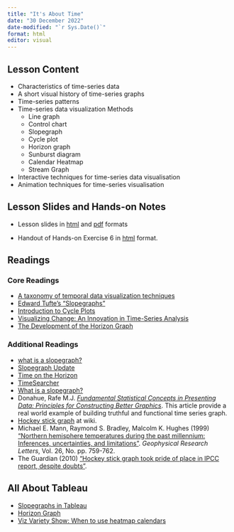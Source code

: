 ```yaml
---
title: "It's About Time"
date: "30 December 2022"
date-modified: "`r Sys.Date()`"
format: html
editor: visual
---
```


## Lesson Content

-   Characteristics of time-series data
-   A short visual history of time-series graphs
-   Time-series patterns
-   Time-series data visualization Methods
    -   Line graph
    -   Control chart
    -   Slopegraph
    -   Cycle plot
    -   Horizon graph
    -   Sunburst diagram
    -   Calendar Heatmap
    -   Stream Graph
-   Interactive techniques for time-series data visualisation
-   Animation techniques for time-series visualisation

## Lesson Slides and Hands-on Notes

-   Lesson slides in [html](../lesson/Lesson06/Lesson06-VisTime.html) and [pdf](../lesson/Lesson06/Lesson06-VisTime.pdf) formats

-   Handout of Hands-on Exercise 6 in [html](../Hands-on_Ex/Hands-on_Ex06/Hands-on_Ex06-VisTime.html) format.

## Readings

### Core Readings

-   [A taxonomy of temporal data visualization techniques](http://citeseerx.ist.psu.edu/viewdoc/download?doi=10.1.1.122.8704&rep=rep1&type=pdf)
-   [Edward Tufte's "Slopegraphs"](http://charliepark.org/slopegraphs/)
-   [Introduction to Cycle Plots](http://www.perceptualedge.com/articles/guests/intro_to_cycle_plots.pdf)
-   [Visualizing Change: An Innovation in Time-Series Analysis](http://www.perceptualedge.com/articles/visual_business_intelligence/visualizing_change.pdf)
-   [The Development of the Horizon Graph](http://citeseerx.ist.psu.edu/viewdoc/download;jsessionid=08076DD0A1346CB0F3AE2A98A5FB17A0?doi=10.1.1.363.5396&rep=rep1&type=pdf)

### Additional Readings

-   [what is a slopegraph?](https://www.storytellingwithdata.com/blog/2020/7/27/what-is-a-slopegraph)
-   [Slopegraph Update](http://charliepark.org/a-slopegraph-update/)
-   [Time on the Horizon](http://www.perceptualedge.com/articles/visual_business_intelligence/time_on_the_horizon.pdf)
-   [TimeSearcher](http://www.cs.umd.edu/hcil/timesearcher/)
-   [What is a slopegraph?](https://www.storytellingwithdata.com/blog/2020/7/27/what-is-a-slopegraph)
-   Donahue, Rafe M.J. [*Fundamental Statistical Concepts in Presenting Data: Principles for Constructing Better Graphics*](https://byuistats.github.io/CSE150/files/FSCPD_Donahue_callcenter.pdf). This article provide a real world example of building truthful and functional time series graph.
-   [Hockey stick graph](https://en.wikipedia.org/wiki/Hockey_stick_graph) at wiki.
-   Michael E. Mann, Raymond S. Bradley, Malcolm K. Hughes (1999) ["Northern hemisphere temperatures during the past millennium: Inferences, uncertainties, and limitations"](https://agupubs.onlinelibrary.wiley.com/doi/abs/10.1029/1999GL900070). *Geophysical Research Letters*, Vol. 26, No. pp. 759-762.
-   The Guardian (2010) ["Hockey stick graph took pride of place in IPCC report, despite doubts"](https://www.theguardian.com/environment/2010/feb/09/hockey-stick-graph-ipcc-report).

## All About Tableau

-   [Slopegraphs in Tableau](http://dataremixed.com/2013/12/slopegraphs-in-tableau/)
-   [Horizon Graph](https://www.tableau.com/learn/tutorials/on-demand/horizon-charts)
-   [Viz Variety Show: When to use heatmap calendars](https://www.tableau.com/about/blog/2017/2/viz-variety-show-heatmaps-66330)
